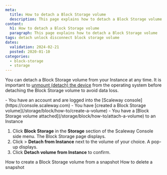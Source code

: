 ```yaml
---
meta:
  title: How to detach a Block Storage volume
  description: This page explains how to detach a Block Storage volume
content:
  h1: How to detach a Block Storage volume
  paragraph: This page explains how to detach a Block Storage volume
tags: detach unlock disconnect block storage volume
dates:
  validation: 2024-02-21
  posted: 2020-01-10
categories:
  - block-storage
  - storage
---
```


You can detach a Block Storage volume from your Instance at any time. It is important to [unmount (detach) the device](/storage/block/api-cli/unmounting-a-volume/) from the operating system before detaching the Block Storage volume to avoid data loss.

<Macro id="requirements" >

<Message type="requirement">
  - You have an account and are logged into the [Scaleway console](https://console.scaleway.com)
  - You have [created a Block Storage volume](/storage/block/how-to/create-a-volume)
  - You have a [Block Storage volume attached](/storage/block/how-to/attach-a-volume) to an Instance
</Message>

1. Click **Block Storage** in the **Storage** section of the Scaleway Console side menu. The Block Storage page displays.
2. Click <Icon name="more" /> > **Detach from Instance** next to the volume of your choice. A pop-up displays.
3. Click **Detach volume from Instance** to confirm.


<Navigation title="See also">
  <PreviousButton to="/storage/block/how-to/create-volume-from-snapshot/">How to create a Block Storage volume from a snapshot</PreviousButton>
  <NextButton to="/storage/block/how-to/delete-a-snapshot/">How to delete a snapshot</NextButton>
</Navigation>